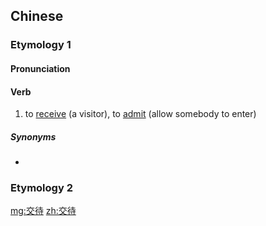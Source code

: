 ==Chinese==
{{zh-forms}}

===Etymology 1===

====Pronunciation====
{{zh-pron
|m=jiāodài
|c=gaau1 doi6
|cat=v
}}

====Verb====
{{zh-verb}}

# {{lb|zh|literary}} to [[receive]] (a visitor), to [[admit]] (allow somebody to enter)

=====Synonyms=====
* {{zh-l|接待}}

===Etymology 2===
{{zh-see|交代|v}}

[[mg:交待]]
[[zh:交待]]